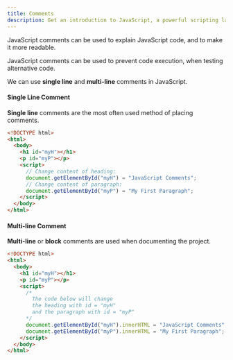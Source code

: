 ```yaml
---
title: Comments
description: Get an introduction to JavaScript, a powerful scripting language for web development. Learn how to use JavaScript for changing HTML content, styles, and attributes, writing outputs, and adding comments.
---
```


JavaScript comments can be used to explain JavaScript code, and to make it more readable.

JavaScript comments can be used to prevent code execution, when testing alternative code.

We can use **single line** and **multi-line** comments in JavaScript.


#### Single Line Comment

**Single line** comments are the most often used method of placing comments.

```html
<!DOCTYPE html>
<html>
  <body>
    <h1 id="myH"></h1>
    <p id="myP"></p>
    <script>
      // Change content of heading:
      document.getElementById("myH") = "JavaScript Comments";
      // Change content of paragraph:
      document.getElementById("myP") = "My First Paragraph";
    </script>
  </body>
</html>
```

#### Multi-line Comment

**Multi-line** or **block** comments are used when documenting the project.

```html
<!DOCTYPE html>
<html>
  <body>
    <h1 id="myH"></h1>
    <p id="myP"></p>
    <script>
      /*
        The code below will change 
        the heading with id = "myH"
        and the paragraph with id = "myP"
      */
      document.getElementById("myH").innerHTML = "JavaScript Comments";
      document.getElementById("myP").innerHTML = "My First Paragraph";
    </script>
  </body>
</html>
```
